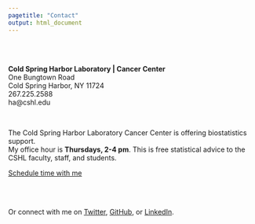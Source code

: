 ```yaml
---
pagetitle: "Contact"
output: html_document
---
```


<link rel="stylesheet" href="styles.css" type="text/css">

<br><br>

<b>Cold Spring Harbor Laboratory | Cancer Center</b><br>
One Bungtown Road<br>
Cold Spring Harbor, NY 11724<br>
267.225.2588<br>
ha@cshl.edu<br>

<br>

The Cold Spring Harbor Laboratory Cancer Center is offering biostatistics support. <br>
My office hour is <b>Thursdays, 2-4 pm</b>. This is free statistical advice to the CSHL faculty, staff, and students.

<!-- Calendly link widget begin -->
<link href="https://assets.calendly.com/assets/external/widget.css" rel="stylesheet">
<script src="https://assets.calendly.com/assets/external/widget.js" type="text/javascript"></script>
<a href="" onclick="Calendly.initPopupWidget({url: 'https://calendly.com/cshlbiostat'});return false;">Schedule time with me</a>
<!-- Calendly link widget end -->

<br><br>

Or connect with me on [Twitter](https://twitter.com/taeh00nha), [GitHub](https://github.com/taehoonh), or [LinkedIn](https://www.linkedin.com/in/taehoonha/).